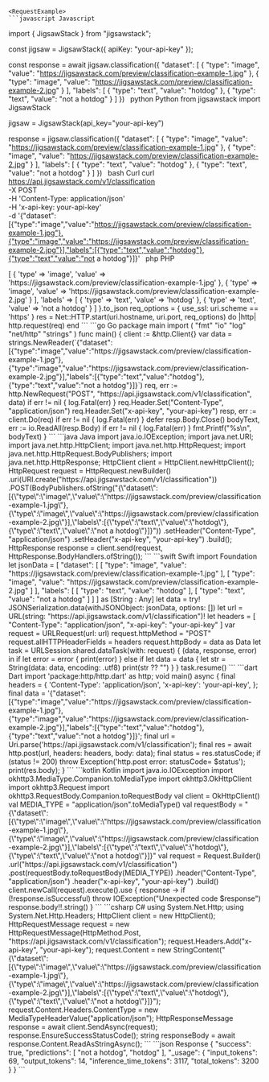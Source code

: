 
    <RequestExample>
    ```javascript Javascript
import { JigsawStack } from "jigsawstack";

const jigsaw = JigsawStack({ apiKey: "your-api-key" });

const response = await jigsaw.classification({
      "dataset": [
            {
                  "type": "image",
                  "value": "https://jigsawstack.com/preview/classification-example-1.jpg"
            },
            {
                  "type": "image",
                  "value": "https://jigsawstack.com/preview/classification-example-2.jpg"
            }
      ],
      "labels": [
            {
                  "type": "text",
                  "value": "hotdog"
            },
            {
                  "type": "text",
                  "value": "not a hotdog"
            }
      ]
})
    ```
    ```python Python
from jigsawstack import JigsawStack

jigsaw = JigsawStack(api_key="your-api-key")

response = jigsaw.classification({
      "dataset": [
            {
                  "type": "image",
                  "value": "https://jigsawstack.com/preview/classification-example-1.jpg"
            },
            {
                  "type": "image",
                  "value": "https://jigsawstack.com/preview/classification-example-2.jpg"
            }
      ],
      "labels": [
            {
                  "type": "text",
                  "value": "hotdog"
            },
            {
                  "type": "text",
                  "value": "not a hotdog"
            }
      ]
})
    ```
    ```bash Curl
curl https://api.jigsawstack.com/v1/classification \
 -X POST \
 -H 'Content-Type: application/json' \
 -H 'x-api-key: your-api-key' \
 -d '{"dataset":[{"type":"image","value":"https://jigsawstack.com/preview/classification-example-1.jpg"},{"type":"image","value":"https://jigsawstack.com/preview/classification-example-2.jpg"}],"labels":[{"type":"text","value":"hotdog"},{"type":"text","value":"not a hotdog"}]}'
    ```
    ```php PHP
<?php
$ch = curl_init();
curl_setopt($ch, CURLOPT_URL, 'https://api.jigsawstack.com/v1/classification');
curl_setopt($ch, CURLOPT_RETURNTRANSFER, true);
curl_setopt($ch, CURLOPT_CUSTOMREQUEST, 'POST');
curl_setopt($ch, CURLOPT_HTTPHEADER, [
    'Content-Type: application/json',
    'x-api-key: your-api-key',
]);
curl_setopt($ch, CURLOPT_POSTFIELDS, '{"dataset":[{"type":"image","value":"https://jigsawstack.com/preview/classification-example-1.jpg"},{"type":"image","value":"https://jigsawstack.com/preview/classification-example-2.jpg"}],"labels":[{"type":"text","value":"hotdog"},{"type":"text","value":"not a hotdog"}]}');

$response = curl_exec($ch);

curl_close($ch);

    ```
    ```ruby Ruby
require 'net/http'
require 'json'

uri = URI('https://api.jigsawstack.com/v1/classification')
req = Net::HTTP::Post.new(uri)
req.content_type = 'application/json'
req['x-api-key'] = 'your-api-key'

req.body = {
  'dataset' => [
    {
      'type' => 'image',
      'value' => 'https://jigsawstack.com/preview/classification-example-1.jpg'
    },
    {
      'type' => 'image',
      'value' => 'https://jigsawstack.com/preview/classification-example-2.jpg'
    }
  ],
  'labels' => [
    {
      'type' => 'text',
      'value' => 'hotdog'
    },
    {
      'type' => 'text',
      'value' => 'not a hotdog'
    }
  ]
}.to_json

req_options = {
  use_ssl: uri.scheme == 'https'
}
res = Net::HTTP.start(uri.hostname, uri.port, req_options) do |http|
  http.request(req)
end

    ```
    ```go Go
package main

import (
	"fmt"
	"io"
	"log"
	"net/http"
	"strings"
)

func main() {
	client := &http.Client{}
	var data = strings.NewReader(`{"dataset":[{"type":"image","value":"https://jigsawstack.com/preview/classification-example-1.jpg"},{"type":"image","value":"https://jigsawstack.com/preview/classification-example-2.jpg"}],"labels":[{"type":"text","value":"hotdog"},{"type":"text","value":"not a hotdog"}]}`)
	req, err := http.NewRequest("POST", "https://api.jigsawstack.com/v1/classification", data)
	if err != nil {
		log.Fatal(err)
	}
	req.Header.Set("Content-Type", "application/json")
	req.Header.Set("x-api-key", "your-api-key")
	resp, err := client.Do(req)
	if err != nil {
		log.Fatal(err)
	}
	defer resp.Body.Close()
	bodyText, err := io.ReadAll(resp.Body)
	if err != nil {
		log.Fatal(err)
	}
	fmt.Printf("%s\n", bodyText)
}

    ```
    ```java Java
import java.io.IOException;
import java.net.URI;
import java.net.http.HttpClient;
import java.net.http.HttpRequest;
import java.net.http.HttpRequest.BodyPublishers;
import java.net.http.HttpResponse;

HttpClient client = HttpClient.newHttpClient();

HttpRequest request = HttpRequest.newBuilder()
    .uri(URI.create("https://api.jigsawstack.com/v1/classification"))
    .POST(BodyPublishers.ofString("{\"dataset\":[{\"type\":\"image\",\"value\":\"https://jigsawstack.com/preview/classification-example-1.jpg\"},{\"type\":\"image\",\"value\":\"https://jigsawstack.com/preview/classification-example-2.jpg\"}],\"labels\":[{\"type\":\"text\",\"value\":\"hotdog\"},{\"type\":\"text\",\"value\":\"not a hotdog\"}]}"))
    .setHeader("Content-Type", "application/json")
    .setHeader("x-api-key", "your-api-key")
    .build();

HttpResponse<String> response = client.send(request, HttpResponse.BodyHandlers.ofString());

    ```
    ```swift Swift
import Foundation

let jsonData = [
    "dataset": [
        [
            "type": "image",
            "value": "https://jigsawstack.com/preview/classification-example-1.jpg"
        ],
        [
            "type": "image",
            "value": "https://jigsawstack.com/preview/classification-example-2.jpg"
        ]
    ],
    "labels": [
        [
            "type": "text",
            "value": "hotdog"
        ],
        [
            "type": "text",
            "value": "not a hotdog"
        ]
    ]
] as [String : Any]
let data = try! JSONSerialization.data(withJSONObject: jsonData, options: [])

let url = URL(string: "https://api.jigsawstack.com/v1/classification")!
let headers = [
    "Content-Type": "application/json",
    "x-api-key": "your-api-key"
]

var request = URLRequest(url: url)
request.httpMethod = "POST"
request.allHTTPHeaderFields = headers
request.httpBody = data as Data

let task = URLSession.shared.dataTask(with: request) { (data, response, error) in
    if let error = error {
        print(error)
    } else if let data = data {
        let str = String(data: data, encoding: .utf8)
        print(str ?? "")
    }
}

task.resume()

    ```
    ```dart Dart
import 'package:http/http.dart' as http;

void main() async {
  final headers = {
    'Content-Type': 'application/json',
    'x-api-key': 'your-api-key',
  };

  final data = '{"dataset":[{"type":"image","value":"https://jigsawstack.com/preview/classification-example-1.jpg"},{"type":"image","value":"https://jigsawstack.com/preview/classification-example-2.jpg"}],"labels":[{"type":"text","value":"hotdog"},{"type":"text","value":"not a hotdog"}]}';

  final url = Uri.parse('https://api.jigsawstack.com/v1/classification');

  final res = await http.post(url, headers: headers, body: data);
  final status = res.statusCode;
  if (status != 200) throw Exception('http.post error: statusCode= $status');

  print(res.body);
}

    ```
    ```kotlin Kotlin
import java.io.IOException
import okhttp3.MediaType.Companion.toMediaType
import okhttp3.OkHttpClient
import okhttp3.Request
import okhttp3.RequestBody.Companion.toRequestBody

val client = OkHttpClient()

val MEDIA_TYPE = "application/json".toMediaType()

val requestBody = "{\"dataset\":[{\"type\":\"image\",\"value\":\"https://jigsawstack.com/preview/classification-example-1.jpg\"},{\"type\":\"image\",\"value\":\"https://jigsawstack.com/preview/classification-example-2.jpg\"}],\"labels\":[{\"type\":\"text\",\"value\":\"hotdog\"},{\"type\":\"text\",\"value\":\"not a hotdog\"}]}"

val request = Request.Builder()
  .url("https://api.jigsawstack.com/v1/classification")
  .post(requestBody.toRequestBody(MEDIA_TYPE))
  .header("Content-Type", "application/json")
  .header("x-api-key", "your-api-key")
  .build()

client.newCall(request).execute().use { response ->
  if (!response.isSuccessful) throw IOException("Unexpected code $response")
  response.body!!.string()
}

    ```
    ```csharp C#
using System.Net.Http;
using System.Net.Http.Headers;

HttpClient client = new HttpClient();

HttpRequestMessage request = new HttpRequestMessage(HttpMethod.Post, "https://api.jigsawstack.com/v1/classification");

request.Headers.Add("x-api-key", "your-api-key");

request.Content = new StringContent("{\"dataset\":[{\"type\":\"image\",\"value\":\"https://jigsawstack.com/preview/classification-example-1.jpg\"},{\"type\":\"image\",\"value\":\"https://jigsawstack.com/preview/classification-example-2.jpg\"}],\"labels\":[{\"type\":\"text\",\"value\":\"hotdog\"},{\"type\":\"text\",\"value\":\"not a hotdog\"}]}");
request.Content.Headers.ContentType = new MediaTypeHeaderValue("application/json");

HttpResponseMessage response = await client.SendAsync(request);
response.EnsureSuccessStatusCode();
string responseBody = await response.Content.ReadAsStringAsync();

    ```
    </RequestExample>
    <ResponseExample>
    ```json Response
{
      "success": true,
      "predictions": [
            "not a hotdog",
            "hotdog"
      ],
      "_usage": {
            "input_tokens": 69,
            "output_tokens": 14,
            "inference_time_tokens": 3117,
            "total_tokens": 3200
      }
}
    ```
    </ResponseExample>
    
    